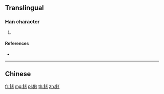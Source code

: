 {{character info/new}}
{{also|鮳}}
==Translingual==

===Han character===
{{Han char|rn=195|rad=鱼|as=06|sn=14|four=|canj=NMJKS|ids=⿰鱼考}}

# {{defn|Han|sort=鱼06}}

====References====
* {{Han ref|kx=1480.511|hdz=74685.021|uh=9C93|ud=40083}}

----

==Chinese==
{{zh-see|鮳}}

[[fr:鲓]]
[[mg:鲓]]
[[pl:鲓]]
[[th:鲓]]
[[zh:鲓]]